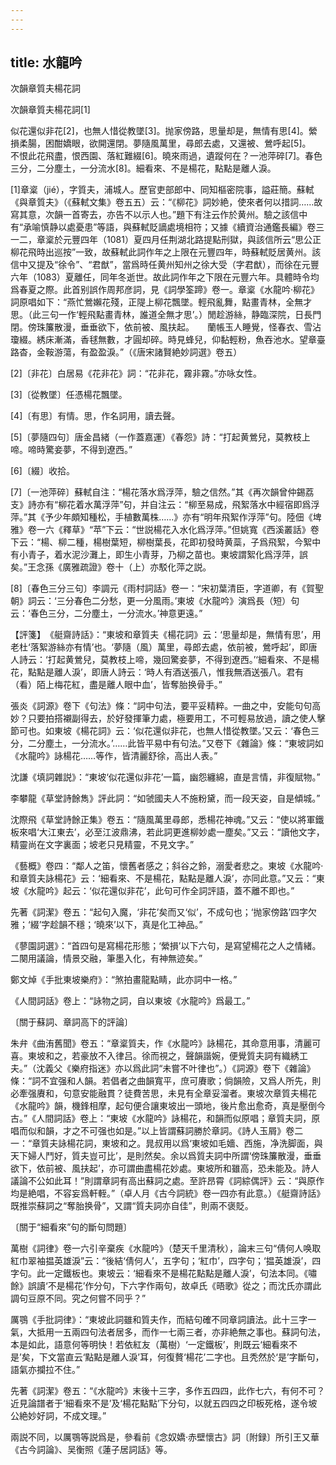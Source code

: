 ```yaml
---
---
---
```

title: 水龍吟
---




次韻章質夫楊花詞

次韻章質夫楊花詞[1]





似花還似非花[2]，也無人惜從教墜[3]。抛家傍路，思量却是，無情有思[4]。縈損柔腸，困酣嬌眼，欲開還閉。夢隨風萬里，尋郎去處，又還被、鶯呼起[5]。　　不恨此花飛盡，恨西園、落紅難綴[6]。曉來雨過，遺蹤何在？一池萍碎[7]。春色三分，二分塵土，一分流水[8]。細看來、不是楊花，點點是離人淚。

[1]章楶（jié），字質夫，浦城人。歷官吏部郎中、同知樞密院事，謚莊簡。蘇軾《與章質夫》（《蘇軾文集》卷五五）云：“《柳花》詞妙絶，使來者何以措詞……故寫其意，次韻一首寄去，亦告不以示人也。”題下有注云作於黄州。驗之該信中有“承喻慎静以處憂患”等語，與蘇軾貶謫處境相符；又據《續資治通鑑長編》卷三一二，章楶於元豐四年（1081）夏四月任荆湖北路提點刑獄，與該信所云“思公正柳花飛時出巡按”一致，故蘇軾此詞作年之上限在元豐四年，時蘇軾貶居黄州。該信中又提及“徐令”、“君猷”，當爲時任黄州知州之徐大受（字君猷），而徐在元豐六年（1083）夏離任，同年冬逝世。故此詞作年之下限在元豐六年。具體時令均爲春夏之際。此首别誤作周邦彦詞，見《詞學筌蹄》卷一。章楶《水龍吟·柳花》詞原唱如下：“燕忙鶯嬾花殘，正隄上柳花飄墜。輕飛亂舞，點畫青林，全無才思。（此三句一作‘輕飛點畫青林，誰道全無才思’。）閒趁游絲，静臨深院，日長門閉。傍珠簾散漫，垂垂欲下，依前被、風扶起。　　蘭帳玉人睡覺，怪春衣、雪沾瓊綴。綉床漸滿，香毬無數，才圓却碎。時見蜂兒，仰黏輕粉，魚吞池水。望章臺路杳，金鞍游蕩，有盈盈淚。”（《唐宋諸賢絶妙詞選》卷五）

[2]〔非花〕白居易《花非花》詞：“花非花，霧非霧。”亦咏女性。

[3]〔從教墜〕任憑楊花飄墜。

[4]〔有思〕有情。思，作名詞用，讀去聲。

[5]〔夢隨四句〕唐金昌緒（一作蓋嘉運）《春怨》詩：“打起黄鶯兒，莫教枝上啼。啼時驚妾夢，不得到遼西。”

[6]〔綴〕收拾。

[7]〔一池萍碎〕蘇軾自注：“楊花落水爲浮萍，驗之信然。”其《再次韻曾仲錫荔支》詩亦有“柳花着水萬浮萍”句，并自注云：“柳至易成，飛絮落水中經宿即爲浮萍。”其《予少年頗知種松，手植數萬株……》亦有“明年飛絮作浮萍”句。陸佃《埤雅》卷一六《釋草》“苹”下云：“世説楊花入水化爲浮萍。”但姚寬《西溪叢話》卷下云：“楊、柳二種，楊樹葉短，柳樹葉長，花即初發時黄蘂，子爲飛絮，今絮中有小青子，着水泥沙灘上，即生小青芽，乃柳之苗也。東坡謂絮化爲浮萍，誤矣。”王念孫《廣雅疏證》卷十（上）亦駁化萍之説。

[8]〔春色三分三句〕李調元《雨村詞話》卷一：“宋初葉清臣，字道卿，有《賀聖朝》詞云：‘三分春色二分愁，更一分風雨。’東坡《水龍吟》演爲長（短）句云：‘春色三分，二分塵土，一分流水。’神意更遠。”

【評箋】　《艇齋詩話》：“東坡和章質夫《楊花詞》云：‘思量却是，無情有思’，用老杜‘落絮游絲亦有情’也。‘夢隨（風）萬里，尋郎去處，依前被，鶯呼起’，即唐人詩云：‘打起黄鶯兒，莫教枝上啼，幾回驚妾夢，不得到遼西。’‘細看來、不是楊花，點點是離人淚’，即唐人詩云：‘時人有酒送張八，惟我無酒送張八。君有（看）陌上梅花紅，盡是離人眼中血’，皆奪胎换骨手。”

張炎《詞源》卷下《句法》條：“詞中句法，要平妥精粹。一曲之中，安能句句高妙？只要拍搭襯副得去，於好發揮筆力處，極要用工，不可輕易放過，讀之使人擊節可也。如東坡《楊花詞》云：‘似花還似非花，也無人惜從教墜。’又云：‘春色三分，二分塵土，一分流水。’……此皆平易中有句法。”又卷下《雜論》條：“東坡詞如《水龍吟》詠楊花……等作，皆清麗舒徐，高出人表。”

沈謙《填詞雜説》：“東坡‘似花還似非花’一篇，幽怨纏綿，直是言情，非復賦物。”

李攀龍《草堂詩餘雋》評此詞：“如虢國夫人不施粉黛，而一段天姿，自是傾城。”

沈際飛《草堂詩餘正集》卷五：“隨風萬里尋郎，悉楊花神魂。”又云：“使以將軍鐵板來唱‘大江東去’，必至江波鼎沸，若此詞更進柳妙處一塵矣。”又云：“讀他文字，精靈尚在文字裏面；坡老只見精靈，不見文字。”

《藝概》卷四：“鄰人之笛，懷舊者感之；斜谷之鈴，溺愛者悲之。東坡《水龍吟·和章質夫詠楊花》云：‘細看來、不是楊花，點點是離人淚’，亦同此意。”又云：“東坡《水龍吟》起云：‘似花還似非花’，此句可作全詞評語，蓋不離不即也。”

先著《詞潔》卷五：“起句入魔，‘非花’矣而又‘似’，不成句也；‘抛家傍路’四字欠雅；‘綴’字趁韻不穩；‘曉來’以下，真是化工神品。”

《蓼園詞選》：“首四句是寫楊花形態；‘縈損’以下六句，是寫望楊花之人之情緒。二闋用議論，情景交融，筆墨入化，有神無迹矣。”

鄭文焯《手批東坡樂府》：“煞拍畫龍點睛，此亦詞中一格。”

《人間詞話》卷上：“詠物之詞，自以東坡《水龍吟》爲最工。”

〔關于蘇詞、章詞高下的評論〕

朱弁《曲洧舊聞》卷五：“章楶質夫，作《水龍吟》詠楊花，其命意用事，清麗可喜。東坡和之，若豪放不入律吕。徐而視之，聲韻諧婉，便覺質夫詞有織綉工夫。”（沈義父《樂府指迷》亦以爲此詞“未嘗不叶律也”。）《詞源》卷下《雜論》條：“詞不宜强和人韻。若倡者之曲韻寬平，庶可賡歌；倘韻險，又爲人所先，則必牽强賡和，句意安能融貫？徒費苦思，未見有全章妥溜者。東坡次章質夫楊花《水龍吟》韻，機鋒相摩，起句便合讓東坡出一頭地，後片愈出愈奇，真是壓倒今古。”《人間詞話》卷上：“東坡《水龍吟》詠楊花，和韻而似原唱；章質夫詞，原唱而似和韻，才之不可强也如是。”以上皆謂蘇詞勝於章詞。《詩人玉屑》卷二一：“章質夫詠楊花詞，東坡和之。晁叔用以爲‘東坡如毛嬙、西施，净洗脚面，與天下婦人鬥好，質夫豈可比’，是則然矣。余以爲質夫詞中所謂‘傍珠簾散漫，垂垂欲下，依前被、風扶起’，亦可謂曲盡楊花妙處。東坡所和雖高，恐未能及。詩人議論不公如此耳！”則謂章詞有高出蘇詞之處。至許昂霄《詞綜偶評》云：“與原作均是絶唱，不容妄爲軒輊。”（卓人月《古今詞統》卷一四亦有此意。）《艇齋詩話》既推崇蘇詞之“奪胎换骨”，又謂“質夫詞亦自佳”，則兩不褒貶。

〔關于“細看來”句的斷句問題〕

萬樹《詞律》卷一六引辛棄疾《水龍吟》（楚天千里清秋），論末三句“倩何人唤取紅巾翠袖揾英雄淚”云：“後結‘倩何人’，五字句；‘紅巾’，四字句；‘揾英雄淚’，四字句。此一定鐵板也。東坡云：‘細看來不是楊花點點是離人淚’，句法本同。《嘯餘》誤讀‘不是楊花’作分句，下六字作兩句，故卓氏《晤歌》從之；而沈氏亦謂此調句豆原不同。究之何嘗不同乎？”

厲鶚《手批詞律》：“東坡此詞雖和質夫作，而結句確不同章詞讀法。此十三字一氣，大抵用一五兩四句法者居多，而作一七兩三者，亦非絶無之事也。蘇詞句法，本是如此，語意何等明快！若依紅友（萬樹）‘一定鐵板’，則既云‘細看來不是’矣，下文當直云‘點點是離人淚’耳，何復贅‘楊花’二字也。且秃然於‘是’字斷句，語氣亦攔拉不住。”

先著《詞潔》卷五：“《水龍吟》末後十三字，多作五四四，此作七六，有何不可？近見論譜者于‘細看來不是’及‘楊花點點’下分句，以就五四四之印板死格，遂令坡公絶妙好詞，不成文理。”

兩説不同，以厲鶚等説爲是，參看前《念奴嬌·赤壁懷古》詞〔附録〕所引王又華《古今詞論》、吴衡照《蓮子居詞話》等。